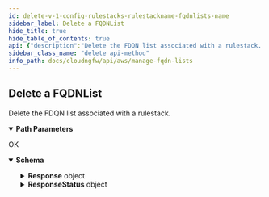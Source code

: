 ```yaml
---
id: delete-v-1-config-rulestacks-rulestackname-fqdnlists-name
sidebar_label: Delete a FQDNList
hide_title: true
hide_table_of_contents: true
api: {"description":"Delete the FDQN list associated with a rulestack. \n","operationId":"delete-v1-config-rulestacks-rulestackname-fqdnlists-name","parameters":[{"description":"The name of the rulestack.\n","in":"path","name":"rulestackname","required":true,"schema":{"type":"string"}},{"description":"The name of the FQDN list.\n","in":"path","name":"name","required":true,"schema":{"type":"string"}}],"requestBody":{"content":{"application/json":{"schema":{"additionalProperties":false,"properties":{},"title":"DeleteFqdnListRequest","type":"object"}}}},"responses":{"200":{"content":{"application/json":{"schema":{"additionalProperties":false,"properties":{"Response":{"description":"The API call response.\n","additionalProperties":false,"properties":{"FqdnListEntry":{"description":"The FQDN list entry.\n","additionalProperties":false,"properties":{"AuditComment":{"description":"Audit remarks.    \n","title":"Auditcomment","type":"string"},"Description":{"description":"The FQDN list description. \n","title":"Description","type":"string"},"FqdnList":{"description":"FQDN list.    \n","items":{"maxLength":255,"minLength":1,"pattern":"^[a-zA-Z0-9._-]+$","type":"string"},"title":"Fqdnlist","type":"array"},"UpdateToken":{"description":"Refresh token.\n","title":"Updatetoken","type":"string"}},"required":["FqdnList"],"title":"FqdnListDetails","type":"object"},"Name":{"description":"Name of the FQDN list.    \n","title":"Name","type":"string"},"RuleStackName":{"description":"Name of the rulestack. \n","title":"Rulestackname","type":"string"}},"title":"ResponseData","type":"object"},"ResponseStatus":{"description":"The API call response status.\n","additionalProperties":false,"properties":{"ErrorCode":{"default":0,"description":"Default value of a successful response is 0. Any other number indicates an error code.  \n\n400—HTTP bad request\n* InvalidRequestException—Operation failed due to invalid request. For example, unsupported parameter name or value in the request.\n* LimitExceededException—Operation failed due to violation in limit settings.\n* ResourceNotFoundException—Unable to locate a resource using the parameters you provided.\n* ThrottlingException—Operation failed due to throttling limitations.\n* AccessDeniedException—You do not have sufficient access to perform this action.\n\n500—Bad request \n* InternalServerError—Your request is valid but Cloud NGFW could not perform the operation due to a system issue.\n* InsufficientCapacityException—AWS currently does not have enough capacity to fulfill your request.\n","title":"Errorcode","type":"integer"},"Reason":{"description":"The error description.\n","title":"Reason","type":"string"}},"title":"Result","type":"object"}},"title":"DeleteFqdnListResponse","type":"object"}}},"description":"OK"}},"tags":["ManageFQDNLists"],"method":"delete","path":"/v1/config/rulestacks/{rulestackname}/fqdnlists/{name}","servers":[{"url":"https://api.us-east-1.aws.cloudngfw.paloaltonetworks.com"}],"jsonRequestBodyExample":{},"info":{"contact":{},"description":"Address objects with type Fully Qualified Domain Name (FQDN). An FQDN object provides further ease of use because DNS provides the FQDN resolution to the IP addresses instead of you needing to know the IP addresses and manually updating them every time the FQDN resolves to a new IP address.\n\nThese are the following formats for FQDN.  \n\n- Host names are composed of a sequence of labels concatenated with dots\n- Each label must be from 1 to 63 characters long\n- The entire host name, including the delimiting dots, has a maximum of 253 ASCII characters\n- DNS names can contain only alphabetical characters (A-Z), numeric characters (0-9), minus sign (-), and period (.)  \n\nFor more information, see [FQDN formats](https://en.wikipedia.org/wiki/Hostname).\n","title":"Manage FQDN Lists","version":"1.0.0"},"postman":{"name":"Delete a FQDNList","description":{"content":"Delete the FDQN list associated with a rulestack. \n","type":"text/plain"},"url":{"path":["v1","config","rulestacks",":rulestackname","fqdnlists",":name"],"host":["{{baseUrl}}"],"query":[],"variable":[{"disabled":false,"description":{"content":"(Required) The name of the rulestack.\n","type":"text/plain"},"type":"any","value":"","key":"rulestackname"},{"disabled":false,"description":{"content":"(Required) The name of the FQDN list.\n","type":"text/plain"},"type":"any","value":"","key":"name"}]},"header":[{"key":"Content-Type","value":"application/json"},{"key":"Accept","value":"application/json"}],"method":"DELETE","body":{"mode":"raw","raw":"\"\"","options":{"raw":{"language":"json"}}}}}
sidebar_class_name: "delete api-method"
info_path: docs/cloudngfw/api/aws/manage-fqdn-lists
---
```



## Delete a FQDNList



Delete the FDQN list associated with a rulestack. 


<details style={{"marginBottom":"1rem"}} data-collapsed={false} open={true}><summary style={{}}><strong>Path Parameters</strong></summary><div><ul><ParamsItem className={"paramsItem"} param={{"description":"The name of the rulestack.\n","in":"path","name":"rulestackname","required":true,"schema":{"type":"string"}}}></ParamsItem><ParamsItem className={"paramsItem"} param={{"description":"The name of the FQDN list.\n","in":"path","name":"name","required":true,"schema":{"type":"string"}}}></ParamsItem></ul></div></details><div><ApiTabs><TabItem label={"200"} value={"200"}><div>

OK

</div><div><MimeTabs groupId={"mime-type"}><TabItem label={"application/json"} value={"application/json"}><SchemaTabs groupId={"schema-tabs"}><TabItem label={"Schema"} value={"Schema"}><details style={{}} data-collapsed={false} open={true}><summary style={{"textAlign":"left"}}><strong>Schema</strong></summary><div style={{"textAlign":"left","marginLeft":"1rem"}}></div><ul style={{"marginLeft":"1rem"}}><SchemaItem collapsible={true} className={"schemaItem"}><details style={{}}><summary style={{}}><strong>Response</strong><span style={{"opacity":"0.6"}}> object</span></summary><div style={{"marginLeft":"1rem"}}><div style={{"marginTop":".5rem","marginBottom":".5rem"}}>

The API call response.


</div><SchemaItem collapsible={true} className={"schemaItem"}><details style={{}}><summary style={{}}><strong>FqdnListEntry</strong><span style={{"opacity":"0.6"}}> object</span></summary><div style={{"marginLeft":"1rem"}}><div style={{"marginTop":".5rem","marginBottom":".5rem"}}>

The FQDN list entry.


</div><SchemaItem collapsible={false} name={"AuditComment"} required={false} schemaDescription={"Audit remarks.    \n"} schemaName={"Auditcomment"} qualifierMessage={undefined} defaultValue={undefined}></SchemaItem><SchemaItem collapsible={false} name={"Description"} required={false} schemaDescription={"The FQDN list description. \n"} schemaName={"Description"} qualifierMessage={undefined} defaultValue={undefined}></SchemaItem><SchemaItem collapsible={false} name={"FqdnList"} required={false} schemaDescription={"FQDN list.    \n"} schemaName={"string[]"} qualifierMessage={"**Possible values:** `non-empty` and `<= 255 characters`, Value must match regular expression `^[a-zA-Z0-9._-]+$`"} defaultValue={undefined}></SchemaItem><SchemaItem collapsible={false} name={"UpdateToken"} required={false} schemaDescription={"Refresh token.\n"} schemaName={"Updatetoken"} qualifierMessage={undefined} defaultValue={undefined}></SchemaItem></div></details></SchemaItem><SchemaItem collapsible={false} name={"Name"} required={false} schemaDescription={"Name of the FQDN list.    \n"} schemaName={"Name"} qualifierMessage={undefined} defaultValue={undefined}></SchemaItem><SchemaItem collapsible={false} name={"RuleStackName"} required={false} schemaDescription={"Name of the rulestack. \n"} schemaName={"Rulestackname"} qualifierMessage={undefined} defaultValue={undefined}></SchemaItem></div></details></SchemaItem><SchemaItem collapsible={true} className={"schemaItem"}><details style={{}}><summary style={{}}><strong>ResponseStatus</strong><span style={{"opacity":"0.6"}}> object</span></summary><div style={{"marginLeft":"1rem"}}><div style={{"marginTop":".5rem","marginBottom":".5rem"}}>

The API call response status.


</div><SchemaItem collapsible={false} name={"ErrorCode"} required={false} schemaDescription={"Default value of a successful response is 0. Any other number indicates an error code.  \n\n400—HTTP bad request\n* InvalidRequestException—Operation failed due to invalid request. For example, unsupported parameter name or value in the request.\n* LimitExceededException—Operation failed due to violation in limit settings.\n* ResourceNotFoundException—Unable to locate a resource using the parameters you provided.\n* ThrottlingException—Operation failed due to throttling limitations.\n* AccessDeniedException—You do not have sufficient access to perform this action.\n\n500—Bad request \n* InternalServerError—Your request is valid but Cloud NGFW could not perform the operation due to a system issue.\n* InsufficientCapacityException—AWS currently does not have enough capacity to fulfill your request.\n"} schemaName={"Errorcode"} qualifierMessage={undefined} defaultValue={0}></SchemaItem><SchemaItem collapsible={false} name={"Reason"} required={false} schemaDescription={"The error description.\n"} schemaName={"Reason"} qualifierMessage={undefined} defaultValue={undefined}></SchemaItem></div></details></SchemaItem></ul></details></TabItem><TabItem label={"Example (from schema)"} value={"Example (from schema)"}><ResponseSamples responseExample={"{\n  \"Response\": {\n    \"FqdnListEntry\": {\n      \"AuditComment\": \"string\",\n      \"Description\": \"string\",\n      \"FqdnList\": [\n        \"string\"\n      ],\n      \"UpdateToken\": \"string\"\n    },\n    \"Name\": \"string\",\n    \"RuleStackName\": \"string\"\n  },\n  \"ResponseStatus\": {\n    \"ErrorCode\": 0,\n    \"Reason\": \"string\"\n  }\n}"} language={"json"}></ResponseSamples></TabItem></SchemaTabs></TabItem></MimeTabs></div></TabItem></ApiTabs></div>
      